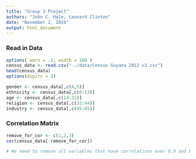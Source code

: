 ```yaml
---
title: "Group 3 Project"
authors: "John C. Hale, Leonard Clinton"
date: "November 2, 2019"
output: html_document
---
```


### Read in Data
```r
options( warn = -1, width = 160 )
census_data <- read.csv("../data/Census Guyana 2012 v2.csv")
head(census_data)
options(digits = 3)

gender <- census_data[,c(4,5)]
ethnicity <- census_data[,c(6:13)]
age <- census_data[,c(14:31)]
religion <- census_data[,c(33:44)]
industry <- census_data[,c(45:65)]
```

### Correlation Matrix
```r
remove_for_cor <- c(1,2,3)
cor(census_data[-remove_for_cor])

# We need to remove all variables that have correlations over 0.9 and below 0.15 between most variables.


```










